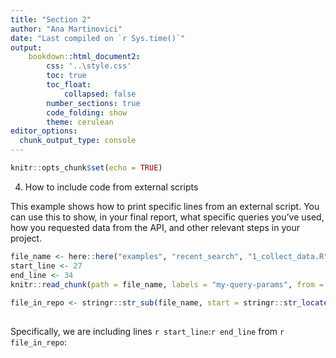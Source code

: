```yaml
---
title: "Section 2"
author: "Ana Martinovici"
date: "Last compiled on `r Sys.time()`"
output: 
    bookdown::html_document2:
        css: '..\style.css'
        toc: true
        toc_float: 
            collapsed: false
        number_sections: true
        code_folding: show
        theme: cerulean
editor_options: 
  chunk_output_type: console
---
```


```r
knitr::opts_chunk$set(echo = TRUE)
```

4. How to include code from external scripts

This example shows how to print specific lines from an external script. You can use this to show, in your final report, what specific queries you've used, how you requested data from the API, and other relevant steps in your project.
  
```r
file_name <- here::here("examples", "recent_search", "1_collect_data.R") 
start_line <- 27
end_line <- 34 
knitr::read_chunk(path = file_name, labels = "my-query-params", from = start_line, to = end_line) 
 
file_in_repo <- stringr::str_sub(file_name, start = stringr::str_locate(file_name, "/DFCP_public")[1, "start"]) 
  
``` 
  
 Specifically, we are including lines `r start_line`:`r end_line` from `r file_in_repo`: 

```r
``` 



